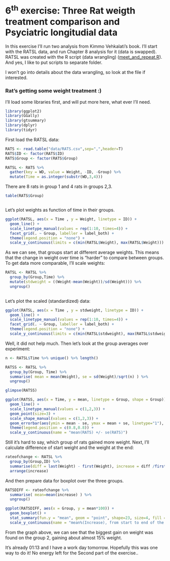 # 6^th^ exercise: Three Rat weigth treatment comparison and Psyciatric longitudial data

In this exercise I'll run two analysis from Kimmo Vehkalati's book. I'll start with the RATSL data, and run Chapter 8 analysis for it (data is swapped). RATSL was created with the R script (data wrangling) ([meet_and_repeat.R](https://github.com/Puolimatkassa/IODS-project/tree/master/scripts)). And yes, I like to put scripts to separate folder. 

I won't go into details about the data wrangling, so look at the file if interested.

### Rat's getting some weight treatment :)

I'll load some libraries first, and will put more here, what ever I'll need.
```r

library(ggplot2)
library(GGally)
library(gtsummary)
library(dplyr)
library(tidyr)
```

First load the RATSL data:

```r

RATS <- read.table("data/RATS.csv",sep=",",header=T)
RATS$ID <- factor(RATS$ID)
RATS$Group <- factor(RATS$Group)

RATSL <- RATS %>%
  gather(key = WD, value = Weight, -ID, -Group) %>%
  mutate(Time = as.integer(substr(WD,3,4))) 

```

There are 8 rats in group 1 and 4 rats in groups 2,3.
```r
table(RATS$Group)
```

```r

```


Let's plot weights as function of time in their groups. 
```r
ggplot(RATSL, aes(x = Time , y = Weight, linetype = ID)) +
  geom_line() +
  scale_linetype_manual(values = rep(1:10, times=4)) +
  facet_grid(. ~ Group, labeller = label_both) +
  theme(legend.position = "none") + 
  scale_y_continuous(limits = c(min(RATSL$Weight), max(RATSL$Weight)))


```

As we can see, that groups start at different average weights. This means that the change in weight over time is "harder" to compare between groups. To get data more comparable, I'll scale weights:

```r
RATSL <- RATSL %>%
  group_by(Group,Time) %>%
  mutate(stdweight = ((Weight-mean(Weight))/sd(Weight))) %>%
  ungroup()
  
```

Let's plot the scaled (standardized) data:

```r
ggplot(RATSL, aes(x = Time , y = stdweight, linetype = ID)) +
  geom_line() +
  scale_linetype_manual(values = rep(1:10, times=4)) +
  facet_grid(. ~ Group, labeller = label_both) +
  theme(legend.position = "none") + 
  scale_y_continuous(limits = c(min(RATSL$stdweight), max(RATSL$stdweight)))


```

Well, it did not help much. Then let's look at the group averages over experiment:
```r
n <- RATSL$Time %>% unique() %>% length()

RATSS <- RATSL %>%
  group_by(Group, Time) %>%
  summarise( mean = mean(Weight), se = sd(Weight)/sqrt(n) ) %>%
  ungroup()

glimpse(RATSS)
```

```r
ggplot(RATSS, aes(x = Time, y = mean, linetype = Group, shape = Group)) +
  geom_line() +
  scale_linetype_manual(values = c(1,2,3)) +
  geom_point(size=3) +
  scale_shape_manual(values = c(1,2,3)) +
  geom_errorbar(aes(ymin = mean - se, ymax = mean + se, linetype="1"), width=0.3) +
  theme(legend.position = c(0.8,0.8)) +
  scale_y_continuous(name = "mean(RATS) +/- se(RATS)")

```

Still it's hard to say, which group of rats gained more weight. Next, I'll calculate difference of start weight and the weight at the end:
```r
rateofchange <- RATSL %>%
  group_by(Group,ID) %>%
  summarise(diff = last(Weight) - first(Weight), increase = diff /first(Weight)) %>%
  arrange(increase)

```

And then prepare data for boxplot over the three groups.

```r
RATSDIFF <- rateofchange %>%
  summarise( mean=mean(increase) ) %>%
  ungroup()

```

```r
ggplot(RATSDIFF, aes(x = Group, y = mean*100)) +
  geom_boxplot() +
  stat_summary(fun.y = "mean", geom = "point", shape=23, size=4, fill = "white") +
  scale_y_continuous(name = "mean%(Increase), from start to end of the test")

```

From the graph above, we can see that the biggest gain on weight was found on the group 2, gaining about almost 15% weight.

It's already 01:13 and I have a work day tomorrow. Hopefully this was one way to do it! No energy left for the Second part of the exercise..
